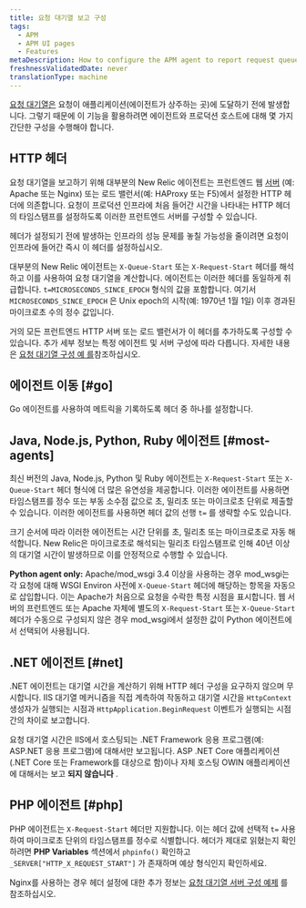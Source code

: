 ```yaml
---
title: 요청 대기열 보고 구성
tags:
  - APM
  - APM UI pages
  - Features
metaDescription: How to configure the APM agent to report request queue timing.
freshnessValidatedDate: never
translationType: machine
---
```


[요청 대기열은](/docs/apm/applications-menu/features/request-queuing-tracking-frontend-time) 요청이 애플리케이션(에이전트가 상주하는 곳)에 도달하기 전에 발생합니다. 그렇기 때문에 이 기능을 활용하려면 에이전트와 프로덕션 호스트에 대해 몇 가지 간단한 구성을 수행해야 합니다.

## HTTP 헤더

요청 대기열을 보고하기 위해 대부분의 New Relic 에이전트는 프런트엔드 웹 [서버](/docs/features/request-queue-server-configuration-examples) (예: Apache 또는 Nginx) 또는 로드 밸런서(예: HAProxy 또는 F5)에서 설정한 HTTP 헤더에 의존합니다. 요청이 프로덕션 인프라에 처음 들어간 시간을 나타내는 HTTP 헤더의 타임스탬프를 설정하도록 이러한 프런트엔드 서버를 구성할 수 있습니다.

<Callout variant="tip">
  헤더가 설정되기 전에 발생하는 인프라의 성능 문제를 놓칠 가능성을 줄이려면 요청이 인프라에 들어간 즉시 이 헤더를 설정하십시오.
</Callout>

대부분의 New Relic 에이전트는 `X-Queue-Start` 또는 `X-Request-Start` 헤더를 해석하고 이를 사용하여 요청 대기열을 계산합니다. 에이전트는 이러한 헤더를 동일하게 취급합니다. `t=MICROSECONDS_SINCE_EPOCH` 형식의 값을 포함합니다. 여기서 `MICROSECONDS_SINCE_EPOCH` 은 Unix epoch의 시작(예: 1970년 1월 1일) 이후 경과된 마이크로초 수의 정수 값입니다.

거의 모든 프런트엔드 HTTP 서버 또는 로드 밸런서가 이 헤더를 추가하도록 구성할 수 있습니다. 추가 세부 정보는 특정 에이전트 및 서버 구성에 따라 다릅니다. 자세한 내용은 [요청 대기열 구성 예 를](/docs/apm/applications-menu/features/request-queue-server-configuration-examples)참조하십시오.

## 에이전트 이동 [#go]

Go 에이전트를 사용하여 메트릭을 기록하도록 헤더 중 하나를 설정합니다.

## Java, Node.js, Python, Ruby 에이전트 [#most-agents]

최신 버전의 Java, Node.js, Python 및 Ruby 에이전트는 `X-Request-Start` 또는 `X-Queue-Start` 헤더 형식에 더 많은 유연성을 제공합니다. 이러한 에이전트를 사용하면 타임스탬프를 정수 또는 부동 소수점 값으로 초, 밀리초 또는 마이크로초 단위로 제출할 수 있습니다. 이러한 에이전트를 사용하면 헤더 값의 선행 `t=` 를 생략할 수도 있습니다.

크기 순서에 따라 이러한 에이전트는 시간 단위를 초, 밀리초 또는 마이크로초로 자동 해석합니다. New Relic은 마이크로초로 해석되는 밀리초 타임스탬프로 인해 40년 이상의 대기열 시간이 발생하므로 이를 안정적으로 수행할 수 있습니다.

<DNT>**Python agent only:**</DNT> Apache/mod_wsgi 3.4 이상을 사용하는 경우 mod_wsgi는 각 요청에 대해 WSGI Environ 사전에 `X-Queue-Start` 헤더에 해당하는 항목을 자동으로 삽입합니다. 이는 Apache가 처음으로 요청을 수락한 특정 시점을 표시합니다. 웹 서버의 프런트엔드 또는 Apache 자체에 별도의 `X-Request-Start` 또는 `X-Queue-Start` 헤더가 수동으로 구성되지 않은 경우 mod_wsgi에서 설정한 값이 Python 에이전트에서 선택되어 사용됩니다.

## .NET 에이전트 [#net]

.NET 에이전트는 대기열 시간을 계산하기 위해 HTTP 헤더 구성을 요구하지 않으며 무시합니다. IIS 대기열 메커니즘을 직접 계측하여 작동하고 대기열 시간을 `HttpContext` 생성자가 실행되는 시점과 `HttpApplication.BeginRequest` 이벤트가 실행되는 시점 간의 차이로 보고합니다.

요청 대기열 시간은 IIS에서 호스팅되는 .NET Framework 응용 프로그램(예: ASP.NET 응용 프로그램)에 대해서만 보고됩니다. ASP .NET Core 애플리케이션(.NET Core 또는 Framework를 대상으로 함)이나 자체 호스팅 OWIN 애플리케이션에 대해서는 보고 **되지 않습니다** .

## PHP 에이전트 [#php]

PHP 에이전트는 `X-Request-Start` 헤더만 지원합니다. 이는 헤더 값에 선택적 `t=` 사용하여 마이크로초 단위의 타임스탬프를 정수로 식별합니다. 헤더가 제대로 읽혔는지 확인하려면 <DNT>**PHP Variables**</DNT> 섹션에서 `phpinfo()` 확인하고 `_SERVER["HTTP_X_REQUEST_START"]` 가 존재하며 예상 형식인지 확인하세요.

Nginx를 사용하는 경우 헤더 설정에 대한 추가 정보는 [요청 대기열 서버 구성 예제](/docs/apm/other-features/request-queueing/request-queue-server-configuration-examples#nginx) 를 참조하십시오.
